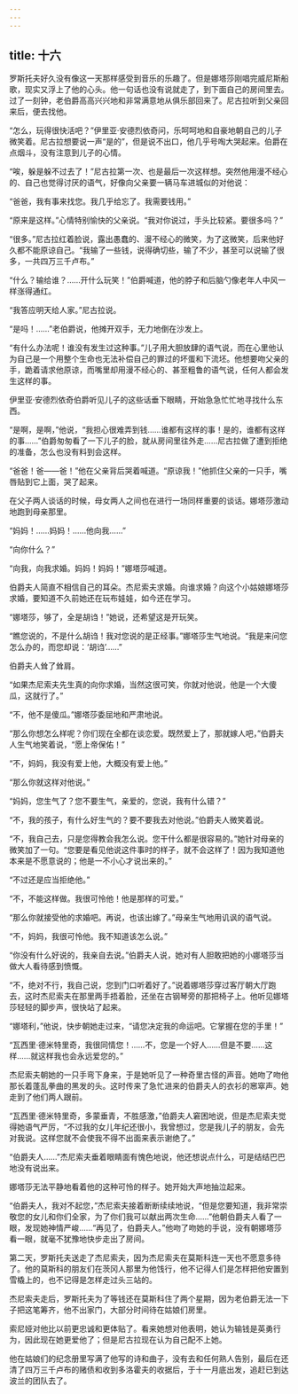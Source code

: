 ```yaml
---
---
---
```

title: 十六
---




罗斯托夫好久没有像这一天那样感受到音乐的乐趣了。但是娜塔莎刚唱完威尼斯船歌，现实又浮上了他的心头。他一句话也没有说就走了，到下面自己的房间里去。过了一刻钟，老伯爵高高兴兴地和非常满意地从俱乐部回来了。尼古拉听到父亲回来后，便去找他。

“怎么，玩得很快活吧？”伊里亚·安德烈依奇问，乐呵呵地和自豪地朝自己的儿子微笑着。尼古拉想要说一声“是的”，但是说不出口，他几乎号啕大哭起来。伯爵在点烟斗，没有注意到儿子的心情。

“唉，躲是躲不过去了！”尼古拉第一次、也是最后一次这样想。突然他用漫不经心的、自己也觉得讨厌的语气，好像向父亲要一辆马车进城似的对他说：

“爸爸，我有事来找您。我几乎给忘了。我需要钱用。”

“原来是这样。”心情特别愉快的父亲说。“我对你说过，手头比较紧。要很多吗？”

“很多。”尼古拉红着脸说，露出愚蠢的、漫不经心的微笑，为了这微笑，后来他好久都不能原谅自己。“我输了一些钱，说得确切些，输了不少，甚至可以说输了很多，一共四万三千卢布。”

“什么？输给谁？……开什么玩笑！”伯爵喊道，他的脖子和后脑勺像老年人中风一样涨得通红。

“我答应明天给人家。”尼古拉说。

“是吗！……”老伯爵说，他摊开双手，无力地倒在沙发上。

“有什么办法呢！谁没有发生过这种事。”儿子用大胆放肆的语气说，而在心里他认为自己是一个用整个生命也无法补偿自己的罪过的坏蛋和下流坯。他想要吻父亲的手，跪着请求他原谅，而嘴里却用漫不经心的、甚至粗鲁的语气说，任何人都会发生这样的事。

伊里亚·安德烈依奇伯爵听见儿子的这些话垂下眼睛，开始急急忙忙地寻找什么东西。

“是啊，是啊，”他说，“我担心很难弄到钱……谁都有这样的事！是的，谁都有这样的事……”伯爵匆匆看了一下儿子的脸，就从房间里往外走……尼古拉做了遭到拒绝的准备，怎么也没有料到会这样。

“爸爸！爸——爸！”他在父亲背后哭着喊道。“原谅我！”他抓住父亲的一只手，嘴唇贴到它上面，哭了起来。

在父子两人谈话的时候，母女两人之间也在进行一场同样重要的谈话。娜塔莎激动地跑到母亲那里。

“妈妈！……妈妈！……他向我……”

“向你什么？”

“向我，向我求婚。妈妈！妈妈！”娜塔莎喊道。

伯爵夫人简直不相信自己的耳朵。杰尼索夫求婚。向谁求婚？向这个小姑娘娜塔莎求婚，要知道不久前她还在玩布娃娃，如今还在学习。

“娜塔莎，够了，全是胡诌！”她说，还希望这是开玩笑。

“瞧您说的，不是什么胡诌！我对您说的是正经事。”娜塔莎生气地说。“我是来问您怎么办的，而您却说：‘胡诌’……”

伯爵夫人耸了耸肩。

“如果杰尼索夫先生真的向你求婚，当然这很可笑，你就对他说，他是一个大傻瓜，这就行了。”

“不，他不是傻瓜。”娜塔莎委屈地和严肃地说。

“那么你想怎么样呢？你们现在全都在谈恋爱。既然爱上了，那就嫁人吧，”伯爵夫人生气地笑着说，“愿上帝保佑！”

“不，妈妈，我没有爱上他，大概没有爱上他。”

“那么你就这样对他说。”

“妈妈，您生气了？您不要生气，亲爱的，您说，我有什么错？”

“不，我的孩子，有什么好生气的？要不要我去对他说。”伯爵夫人微笑着说。

“不，我自己去，只是您得教会我怎么说。您干什么都是很容易的。”她针对母亲的微笑加了一句。“您要是看见他说这件事时的样子，就不会这样了！因为我知道他本来是不愿意说的；他是一不小心才说出来的。”

“不过还是应当拒绝他。”

“不，不能这样做。我很可怜他！他是那样的可爱。”

“那么你就接受他的求婚吧。再说，也该出嫁了。”母亲生气地用讥讽的语气说。

“不，妈妈，我很可怜他。我不知道该怎么说。”

“你没有什么好说的，我亲自去说。”伯爵夫人说，她对有人胆敢把她的小娜塔莎当做大人看待感到愤慨。

“不，绝对不行，我自己说，您到门口听着好了。”说着娜塔莎穿过客厅朝大厅跑去，这时杰尼索夫在那里两手捂着脸，还坐在古钢琴旁的那把椅子上。他听见娜塔莎轻轻的脚步声，很快站了起来。

“娜塔利，”他说，快步朝她走过来，“请您决定我的命运吧。它掌握在您的手里！”

“瓦西里·德米特里奇，我很同情您！……不，您是一个好人……但是不要……这样……就这样我也会永远爱您的。”

杰尼索夫朝她的一只手弯下身来，于是她听见了一种奇里古怪的声音。她吻了吻他那长着蓬乱拳曲的黑发的头。这时传来了急忙进来的伯爵夫人的衣衫的窸窣声。她走到了他们两人跟前。

“瓦西里·德米特里奇，多蒙垂青，不胜感激，”伯爵夫人窘困地说，但是杰尼索夫觉得她语气严厉，“不过我的女儿年纪还很小，我曾想过，您是我儿子的朋友，会先对我说。这样您就不会使我不得不出面来表示谢绝了。”

“伯爵夫人……”杰尼索夫垂着眼睛面有愧色地说，他还想说点什么，可是结结巴巴地没有说出来。

娜塔莎无法平静地看着他的这种可怜的样子。她开始大声地抽泣起来。

“伯爵夫人，我对不起您，”杰尼索夫接着断断续续地说，“但是您要知道，我非常崇敬您的女儿和你们全家，为了你们我可以献出两次生命……”他朝伯爵夫人看了一眼，发现她神情严峻……“再见了，伯爵夫人。”他吻了吻她的手说，没有朝娜塔莎看一眼，就毫不犹豫地快步走出了房间。

第二天，罗斯托夫送走了杰尼索夫，因为杰尼索夫在莫斯科连一天也不愿意多待了。他的莫斯科的朋友们在茨冈人那里为他饯行，他不记得人们是怎样把他安置到雪橇上的，也不记得是怎样走过头三站的。

杰尼索夫走后，罗斯托夫为了等钱还在莫斯科住了两个星期，因为老伯爵无法一下子把这笔筹齐，他不出家门，大部分时间待在姑娘们房里。

索尼娅对他比以前更忠诚和更体贴了。看来她想对他表明，她认为输钱是英勇行为，因此现在她更爱他了；但是尼古拉现在认为自己配不上她。

他在姑娘们的纪念册里写满了他写的诗和曲子，没有去和任何熟人告别，最后在还清了四万三千卢布的赌债和收到多洛霍夫的收据后，于十一月底出发，追赶已到达波兰的团队去了。